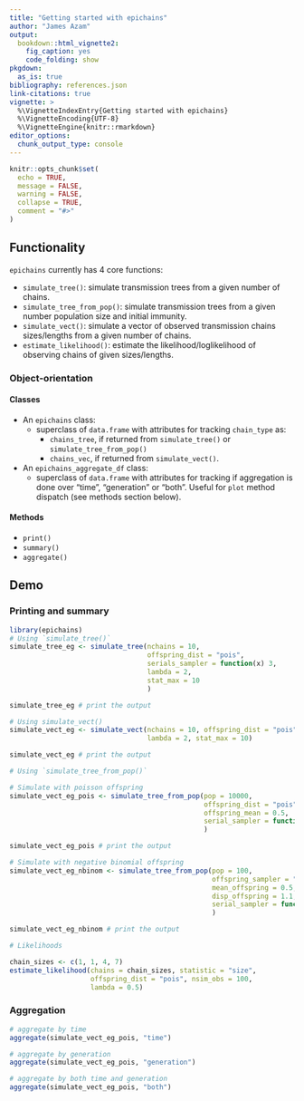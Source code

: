 ```yaml
---
title: "Getting started with epichains"
author: "James Azam"
output:
  bookdown::html_vignette2:
    fig_caption: yes
    code_folding: show
pkgdown:
  as_is: true
bibliography: references.json
link-citations: true
vignette: >
  %\VignetteIndexEntry{Getting started with epichains}
  %\VignetteEncoding{UTF-8}
  %\VignetteEngine{knitr::rmarkdown}
editor_options: 
  chunk_output_type: console
---
```


```r
knitr::opts_chunk$set(
  echo = TRUE,
  message = FALSE,
  warning = FALSE,
  collapse = TRUE,
  comment = "#>"
)
```

## Functionality

`epichains` currently has 4 core functions:

* `simulate_tree()`: simulate transmission trees from a given number of chains.
* `simulate_tree_from_pop()`: simulate transmission trees from a given number 
  population size and initial immunity.
* `simulate_vect()`: simulate a vector of observed transmission chains 
  sizes/lengths from a given number of chains.
* `estimate_likelihood()`: estimate the likelihood/loglikelihood of observing
  chains of given sizes/lengths.

### Object-orientation

#### Classes

* An `epichains` class:
  * superclass of `data.frame` with attributes for tracking `chain_type` as: 
    * `chains_tree`, if returned from `simulate_tree()` or 
    `simulate_tree_from_pop()`
    * `chains_vec`, if returned from `simulate_vect()`.
* An `epichains_aggregate_df` class:
  * superclass of `data.frame` with attributes for tracking if aggregation is 
  done over "time", "generation" or "both". Useful for `plot` method dispatch 
  (see methods section below).

#### Methods

* `print()`
* `summary()`
* `aggregate()`

## Demo

### Printing and summary
```r
library(epichains)
# Using `simulate_tree()`
simulate_tree_eg <- simulate_tree(nchains = 10,
                                  offspring_dist = "pois",
                                  serials_sampler = function(x) 3,
                                  lambda = 2,
                                  stat_max = 10
                                  )

simulate_tree_eg # print the output

# Using simulate_vect()
simulate_vect_eg <- simulate_vect(nchains = 10, offspring_dist = "pois",
                                  lambda = 2, stat_max = 10)

simulate_vect_eg # print the output

# Using `simulate_tree_from_pop()`

# Simulate with poisson offspring
simulate_vect_eg_pois <- simulate_tree_from_pop(pop = 10000,
                                                offspring_dist = "pois",
                                                offspring_mean = 0.5,
                                                serial_sampler = function(x) 3
                                                )

simulate_vect_eg_pois # print the output

# Simulate with negative binomial offspring
simulate_vect_eg_nbinom <- simulate_tree_from_pop(pop = 100,
                                                  offspring_sampler = "nbinom",
                                                  mean_offspring = 0.5,
                                                  disp_offspring = 1.1,
                                                  serial_sampler = function(x) 3
                                                  )

simulate_vect_eg_nbinom # print the output

# Likelihoods

chain_sizes <- c(1, 1, 4, 7)
estimate_likelihood(chains = chain_sizes, statistic = "size",
                    offspring_dist = "pois", nsim_obs = 100,
                    lambda = 0.5)
```

### Aggregation
```r

# aggregate by time
aggregate(simulate_vect_eg_pois, "time")

# aggregate by generation
aggregate(simulate_vect_eg_pois, "generation")

# aggregate by both time and generation
aggregate(simulate_vect_eg_pois, "both")
```
